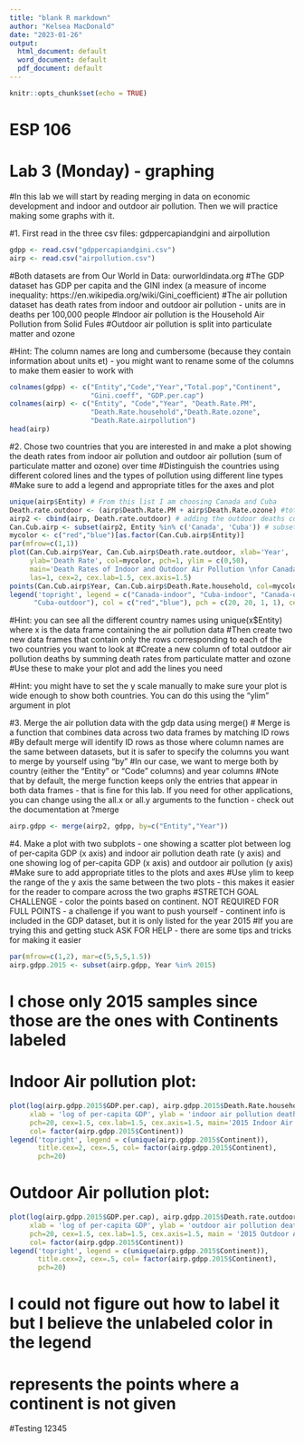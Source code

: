 ```yaml
---
title: "blank R markdown"
author: "Kelsea MacDonald"
date: "2023-01-26"
output:
  html_document: default
  word_document: default
  pdf_document: default
---
```


```r
knitr::opts_chunk$set(echo = TRUE)
```
##########################

# ESP 106
# Lab 3 (Monday) - graphing

##########################

#In this lab we will start by reading merging in data on economic development and indoor and outdoor air pollution. Then we will practice making some graphs with it.

#1. First read in the three csv files: gdppercapiandgini and airpollution

```r
gdpp <- read.csv("gdppercapiandgini.csv")
airp <- read.csv("airpollution.csv")
```

#Both datasets are from Our World in Data: ourworldindata.org
#The GDP dataset has GDP per capita and the GINI index (a measure of income inequality: https://en.wikipedia.org/wiki/Gini_coefficient)
#The air pollution dataset has death rates from indoor and outdoor air pollution - units are in deaths per 100,000 people
#Indoor air pollution is the Household Air Pollution from Solid Fules
#Outdoor air pollution is split into particulate matter and ozone

#Hint: The column names are long and cumbersome (because they contain information about units et) - you might want to rename some of the columns to make them easier to work with
```r
colnames(gdpp) <- c("Entity","Code","Year","Total.pop","Continent", 
                    "Gini.coeff", "GDP.per.cap")
colnames(airp) <- c("Entity", "Code","Year", "Death.Rate.PM", 
                    "Death.Rate.household","Death.Rate.ozone",
                    "Death.Rate.airpollution")
head(airp)
```
#2. Chose two countries that you are interested in and make a plot showing the death rates from indoor air pollution and outdoor air pollution (sum of particulate matter and ozone) over time
#Distinguish the countries using different colored lines and the types of pollution using different line types
#Make sure to add a legend and appropriate titles for the axes and plot 
```r
unique(airp$Entity) # From this list I am choosing Canada and Cuba
Death.rate.outdoor <- (airp$Death.Rate.PM + airp$Death.Rate.ozone) #total outdoor air pollution deaths
airp2 <- cbind(airp, Death.rate.outdoor) # adding the outdoor deaths column to the data frame
Can.Cub.airp <- subset(airp2, Entity %in% c('Canada', 'Cuba')) # subset including only Canada and Cuba
mycolor <- c("red","blue")[as.factor(Can.Cub.airp$Entity)] 
par(mfrow=c(1,1))
plot(Can.Cub.airp$Year, Can.Cub.airp$Death.rate.outdoor, xlab='Year', 
     ylab='Death Rate', col=mycolor, pch=1, ylim = c(0,50), 
     main='Death Rates of Indoor and Outdoor Air Pollution \nfor Canada and Cuba',
     las=1, cex=2, cex.lab=1.5, cex.axis=1.5)
points(Can.Cub.airp$Year, Can.Cub.airp$Death.Rate.household, col=mycolor, pch=20, cex=2)
legend('topright', legend = c("Canada-indoor", "Cuba-indoor", "Canada-outdoor", 
      "Cuba-outdoor"), col = c("red","blue"), pch = c(20, 20, 1, 1), cex=.7)
```
#Hint: you can see all the different country names using unique(x$Entity) where x is the data frame containing the air pollution data
#Then create two new data frames that contain only the rows corresponding to each of the two countries you want to look at
#Create a new column of total outdoor air pollution deaths by summing death rates from particulate matter and ozone
#Use these to make your plot and add the lines you need

#Hint: you might have to set the y scale manually to make sure your plot is wide enough to show both countries. You can do this using the "ylim" argument in plot

#3. Merge the air pollution data with the gdp data using merge()
# Merge is a function that combines data across two data frames by matching ID rows
#By default merge will identify ID rows as those where column names are the same between datasets, but it is safer to specify the columns you want to merge by yourself using "by"
#In our case, we want to merge both by country (either the "Entity" or "Code" columns) and year columns
#Note that by default, the merge function keeps only the entries that appear in both data frames - that is fine for this lab. If you need for other applications, you can change using the all.x or all.y arguments to the function - check out the documentation at ?merge
```r
airp.gdpp <- merge(airp2, gdpp, by=c("Entity","Year"))
```

#4. Make a plot with two subplots - one showing a scatter plot between log of per-capita GDP (x axis) and indoor air pollution death rate (y axis) and one showing log of per-capita GDP (x axis) and outdoor air pollution (y axis)
#Make sure to add appropriate titles to the plots and axes
#Use ylim to keep the range of the y axis the same between the two plots - this makes it easier for the reader to compare across the two graphs
#STRETCH GOAL CHALLENGE - color the points based on continent. NOT REQUIRED FOR FULL POINTS - a challenge if you want to push yourself - continent info is included in the GDP dataset, but it is only listed for the year 2015
#If you are trying this and getting stuck ASK FOR HELP - there are some tips and tricks for making it easier 
```r
par(mfrow=c(1,2), mar=c(5,5,5,1.5))
airp.gdpp.2015 <- subset(airp.gdpp, Year %in% 2015) 
```
# I chose only 2015 samples since those are the ones with Continents labeled
# Indoor Air pollution plot:
```r
plot(log(airp.gdpp.2015$GDP.per.cap), airp.gdpp.2015$Death.Rate.household,
     xlab = 'log of per-capita GDP', ylab = 'indoor air pollution death rate',
     pch=20, cex=1.5, cex.lab=1.5, cex.axis=1.5, main='2015 Indoor Air Pollution by GDP',
     col= factor(airp.gdpp.2015$Continent))
legend('topright', legend = c(unique(airp.gdpp.2015$Continent)),
       title.cex=2, cex=.5, col= factor(airp.gdpp.2015$Continent),
       pch=20)
```
# Outdoor Air pollution plot:
```r
plot(log(airp.gdpp.2015$GDP.per.cap), airp.gdpp.2015$Death.rate.outdoor,
     xlab = 'log of per-capita GDP', ylab = 'outdoor air pollution death rate',
     pch=20, cex=1.5, cex.lab=1.5, cex.axis=1.5, main = '2015 Outdoor Air Pollution by GDP',
     col= factor(airp.gdpp.2015$Continent))
legend('topright', legend = c(unique(airp.gdpp.2015$Continent)),
       title.cex=2, cex=.5, col= factor(airp.gdpp.2015$Continent),
       pch=20)
```
# I could not figure out how to label it but I believe the unlabeled color in the legend
# represents the points where a continent is not given
#Testing 12345
